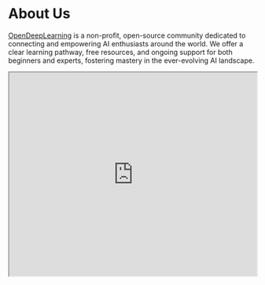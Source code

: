 
# About Us

[OpenDeepLearning](#) is a non-profit, open-source community dedicated to connecting and empowering AI enthusiasts around the world. We offer a clear learning pathway, free resources, and ongoing support for both beginners and experts, fostering mastery in the ever-evolving AI landscape.


<Bleed>
  <iframe width="100%"
    height="415px"
    src="https://www.youtube.com/embed/dqoEU9Ac3ek?si=AgwJrDKmBaCZOcLG" allow="accelerometer; autoplay; clipboard-write; encrypted-media; gyroscope; picture-in-picture"
    allowFullScreen
    />
</Bleed>

## Our Mission

Our mission is to offer free, top-quality education, hands-on training, and collaborative opportunities to foster an AI-powered future. By providing free courses, resources, and code, we aim to break down barriers to entry and drive meaningful innovation in AI. Together, let's learn, grow, and solve problems as a community, making strides in the ever-expanding field of AI.

## Our Story

[OpenDeepLearning](#) was founded in 2023 by [Sirius](https://github.com/sirius-27), an avid learner of AI & ML. Sirius had been educating himself in artificial intelligence from free online resources, such as books, blogs and courses. He identified a gap in comprehensive AI guidance despite the availability of learning materials, which also hindered his younger brother's learning. As an open source and AI advocate, he founded OpenDeepLearning to offer a structured and supportive learning environment for AI enthusiasts seeking a clear learning path.

## Contributing

Anyone can contribute - look for the `Edit this page` buttons or submit your contribution
through a [GitHub](https://github.com/open-deeplearning) pull request!

You can contribute to the OpenDeepLearning by writing blog posts, sharing valuable resources, addressing bugs or typos, or generating fresh content and courses. For further guidance, refer to the [contributing documentation](#).

## Joining the community

Join the OpenDeepLearning Community! Connect with fellow enthusiasts, developers, and researchers in the exciting world of AI & ML on [Discord](https://discord.gg/bxnwugmNZg) and [Reddit](https://www.reddit.com/r/opendeeplearning/). Dive into AI discussions, collaborate on projects, and fuel your passion for innovation!

You can connect with us and stay in touch on [X (Twitter)](https://x.com/ODL_AI), [GitHub](https://github.com/open-deeplearning), [Instagram](https://www.instagram.com/opendeeplearning/) and [LinkedIn](https://www.linkedin.com/company/opendeeplearning).

We also share open-source models on [Hugging Face](https://huggingface.co/OpenDeepLearning) and offer free AI courses and tutorials on [YouTube](https://www.youtube.com/@Open_DeepLearning)!